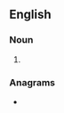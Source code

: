 ==English==

===Noun===
{{head|en|noun form}}

# {{plural of|caliber|lang=en}}

===Anagrams===
* {{anagrams|en|a=abceilrs|calibres|slice bar}}